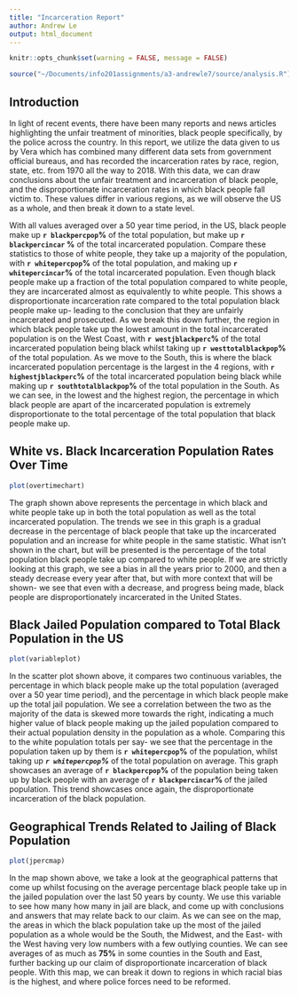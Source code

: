 ```yaml
---
title: "Incarceration Report"
author: Andrew Le
output: html_document
---
```

```r
knitr::opts_chunk$set(warning = FALSE, message = FALSE) 
```

``` r
source("~/Documents/info201assignments/a3-andrewle7/source/analysis.R")
```
## Introduction
In light of recent events, there have been many reports and news articles highlighting the unfair treatment of minorities, black people specifically, by the police across the country. In this report, we utilize the data given to us by Vera which has combined many different data sets from government official bureaus, and has recorded the incarceration rates by race, region, state, etc. from 1970 all the way to 2018. With this data, we can draw conclusions about the unfair treatment and incarceration of black people, and the disproportionate incarceration rates in which black people fall victim to. These values differ in various regions, as we will observe the US as a whole, and then break it down to a state level. 

With all values averaged over a 50 year time period, in the US, black people make up **`r blackpercpop`%** of the total population, but make up **`r blackpercincar` %** of the total incarcerated population. Compare these statistics to those of white people, they take up a majority of the population, with **`r whitepercpop`%** of the total population, and making up **`r whitepercincar`%** of the total incarcerated population. Even though black people make up a fraction of the total population compared to white people, they are incarcerated almost as equivalently to white people. This shows a disproportionate incarceration rate compared to the total population black people make up- leading to the conclusion that they are unfairly incarcerated and prosecuted. As we break this down further, the region in which black people take up the lowest amount in the total incarcerated population is on the West Coast, with **`r westjblackperc`%** of the total incarcerated population being black whilst taking up **`r westtotalblackpop`%** of the total population. As we move to the South, this is where the black incarcerated population percentage is the largest in the 4 regions, with **`r highestjblackperc`%** of the total incarcerated population being black while making up **`r southtotalblackpop`%** of the total population in the South. As we can see, in the lowest and the highest region, the percentage in which black people are apart of the incarcerated population is extremely disproportionate to the total percentage of the total population that black people make up.

## White vs. Black Incarceration Population Rates Over Time
``` r
plot(overtimechart)
```

The graph shown above represents the percentage in which black and white people take up in both the total population as well as the total incarcerated population. The trends we see in this graph is a gradual decrease in the percentage of black people that take up the incarcerated population and an increase for white people in the same statistic. What isn't shown in the chart, but will be presented is the percentage of the total population black people take up compared to white people. If we are strictly looking at this graph, we see a bias in all the years prior to 2000, and then a steady decrease every year after that, but with more context that will be shown- we see that even with a decrease, and progress being made, black people are disproportionately incarcerated in the United States.

## Black Jailed Population compared to Total Black Population in the US
``` r
plot(variableplot)
```

In the scatter plot shown above, it compares two continuous variables, the percentage in which black people make up the total population (averaged over a 50 year time period), and the percentage in which black people make up the total jail population. We see a correlation between the two as the majority of the data is skewed more towards the right, indicating a much higher value of black people making up the jailed population compared to their actual population density in the population as a whole. Comparing this to the white population totals per say- we see that the percentage in the population taken up by them is **`r whitepercpop`%** of the population, whilst taking up ***`r whitepercpop`%*** of the total population on average. This graph showcases an average of **`r blackpercpop`%** of the population being taken up by black people with an average of **`r blackpercincar`% ** of the jailed population. This trend showcases once again, the disproportionate incarceration of the black population.

## Geographical Trends Related to Jailing of Black Population
```r
plot(jpercmap)
```

In the map shown above, we take a look at the geographical patterns that come up whilst focusing on the average percentage black people take up in the jailed population over the last 50 years by county. We use this variable to see how many how many in jail are black, and come up with conclusions and answers that may relate back to our claim. As we can see on the map, the areas in which the black population take up the most of the jailed population as a whole would be the South, the Midwest, and the East- with the West having very low numbers with a few outlying counties. We can see averages of as much as **75%** in some counties in the South and East, further backing up our claim of disproportionate incarceration of black people. With this map, we can break it down to regions in which racial bias is the highest, and where police forces need to be reformed. 

